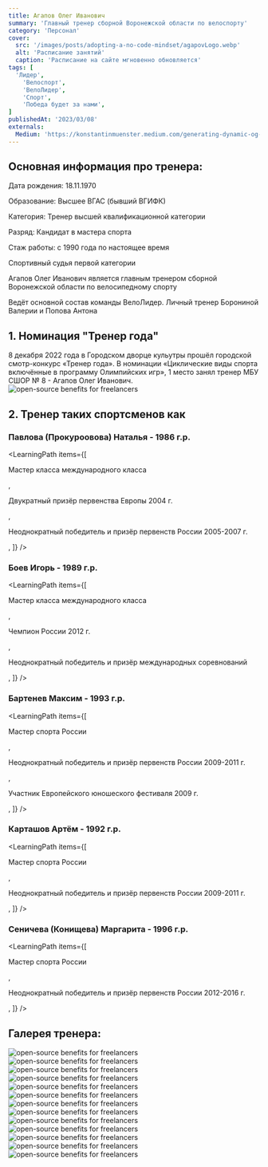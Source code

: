 ```yaml
---
title: Агапов Олег Иванович
summary: 'Главный тренер сборной Воронежской области по велоспорту'
category: 'Персонал'
cover:
  src: '/images/posts/adopting-a-no-code-mindset/agapovLogo.webp'
  alt: 'Расписание занятий'
  caption: 'Расписание на сайте мгновенно обновляется'
tags: [
  'Лидер',
    'Велоспорт',
    'ВелоЛидер',
    'Спорт',
    'Победа будет за нами',
]
publishedAt: '2023/03/08'
externals:
  Medium: 'https://konstantinmuenster.medium.com/generating-dynamic-og-images-for-your-blog-with-vercel-og-1b5f940f6fb3'
---
```


## Основная информация про тренера:

<Callout>
  Дата рождения: 18.11.1970

  Образование: Высшее ВГАС (бывший ВГИФК)

  Категория: Тренер высшей квалификационной категории

  Разряд: Кандидат в мастера спорта

  Стаж работы: с 1990 года по настоящее время

  Спортивный судья первой категории
</Callout>

<Callout>
  Агапов Олег Иванович является главным тренером сборной Воронежской области по велосипедному спорту

  Ведёт основной состав команды ВелоЛидер. Личный тренер Борониной Валерии и Попова Антона
</Callout>


## 1. Номинация "Тренер года"

8 декабря 2022 года в Городском дворце кульутры прошёл городской смотр-конкурс «Тренер года». В номинации «Циклические виды спорта включённые в программу Олимпийских игр», 1 место занял тренер МБУ СШОР № 8 - Агапов Олег Иванович.
<Image
  src="/images/posts/lider/agapov14.jpg"
  alt="open-source benefits for freelancers"
/>

## 2. Тренер таких спортсменов как

### Павлова (Прокуроовова) Наталья - 1986 г.р.
<LearningPath
  items={[
    <p>Мастер класса международного класса</p>,
    <p>Двукратный призёр первенства Европы 2004 г.</p>,
    <p>Неоднократный победитель и призёр первенств России 2005-2007 г.</p>,
  ]}
/>
### Боев Игорь - 1989 г.р.
<LearningPath
  items={[
    <p>Мастер класса международного класса</p>,
    <p>Чемпион России 2012 г.</p>,
    <p>Неоднократный победитель и призёр международных соревнований</p>,
  ]}
/>
### Бартенев Максим - 1993 г.р.
<LearningPath
  items={[
    <p>Мастер спорта России</p>,
    <p>Неоднократный победитель и призёр первенств России 2009-2011 г.</p>,
    <p>Участник Европейского юношеского фестиваля 2009 г.</p>,
  ]}
/>
### Карташов Артём - 1992 г.р.
<LearningPath
  items={[
    <p>Мастер спорта России</p>,
    <p>Неоднократный победитель и призёр первенств России 2009-2011 г.</p>,
  ]}
/>
### Сеничева (Конищева) Маргарита - 1996 г.р.
<LearningPath
  items={[
    <p>Мастер спорта России</p>,
    <p>Неоднократный победитель и призёр первенств России 2012-2016 г.</p>,
  ]}
/>

## Галерея тренера:

<Image
  src="/images/posts/lider/agapov13.jpg"
  alt="open-source benefits for freelancers"
/>
<Image
  src="/images/posts/lider/agapov1.jpg"
  alt="open-source benefits for freelancers"
/>
<Image
  src="/images/posts/lider/agapov3.jpg"
  alt="open-source benefits for freelancers"
/>
<Image
  src="/images/posts/lider/agapov4.jpg"
  alt="open-source benefits for freelancers"
/>
<Image
  src="/images/posts/lider/agapov5.jpg"
  alt="open-source benefits for freelancers"
/>
<Image
  src="/images/posts/lider/agapov6.jpg"
  alt="open-source benefits for freelancers"
/>
<Image
  src="/images/posts/lider/agapov7.jpg"
  alt="open-source benefits for freelancers"
/>
<Image
  src="/images/posts/lider/agapov15.jpg"
  alt="open-source benefits for freelancers"
/>
<Image
  src="/images/posts/khatuntseva/9.jpg"
  alt="open-source benefits for freelancers"
/>
<Image
  src="/images/posts/lider/agapov9.jpg"
  alt="open-source benefits for freelancers"
/>
<Image
  src="/images/posts/lider/agapov10.jpg"
  alt="open-source benefits for freelancers"
/>
<Image
  src="/images/posts/lider/agapov11.jpg"
  alt="open-source benefits for freelancers"
/>
<Image
  src="/images/posts/lider/agapov12.jpg"
  alt="open-source benefits for freelancers"
/>




